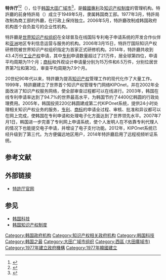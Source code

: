 {{noteTA
|1=zh-hans:信息; zh-hant:資訊;
}}
{{Infobox Government agency
|agency_name=特許廳
|nativename= {{lang|ko|특허청}}
|logo= Emblem of the Government of the Republic of Korea.svg
|logo_width= 150px
|logo_caption= 韓國政府部門識別標誌
|agency_type=[[智慧財產|智慧財產]]機關
|preceding1=特許局
|formed= 1977年3月12日
|jurisdiction= {{ROK}}
|headquarters= {{KOR}}[[大田廣域市|大田廣域市]][[西区_(大田广域市)|西區]]屯山洞920
| parent_agency = [[產業通商資源部|產業通商資源部]]
|chief1= 金龍來
|chief1_title= 廳长
|chief2= 金容善 
|chief2_title= 次長
|child1_agency= 
|website= [http://www.kipo.go.kr 特許廳官网]
}}
'''特许厅'''<ref>{{cite web|url=https://cn.yna.co.kr/view/ACK20190328001400881|title=韩专利机构在港设知识产权中心维护韩企权利|date=2019-03-28|accessdate=2022-04-09|publisher=[[韓國聯合通訊社|韩联社]]}}</ref><ref>{{cite web|url=https://www.cnipa.gov.cn/art/2020/7/16/art_2110_150412.html|title=国家知识产权局 五局介绍 韩国特许厅|publisher=[[國家知識產權局|國家知識產權局]]|date=2020-07-16|accessdate=2022-04-09}}</ref>（{{kor|諺=특허청|漢=特許廳|羅=Teukheo-cheong|f=y}}），位于[[韩国|韩国]][[大田广域市|大田广域市]]<ref>{{cite web |url=http://www.kipo.go.kr/kpo/user.tdf?a=user.english.html.HtmlApp&c=20500&catmenu=ek01_08_01 |title= Contact us |publisher=Korean Intellectual Property Office |accessdate=2015-09-08 |language=en}}</ref>，是[[韓國|韓國]][[專利|專利]]及[[韩国知识产权制度|知识产权制度]]的管理机构。特許廳的前身特許局（{{lang|ko|특허국}}）成立于1949年5月，隶属韩国商工部。1977年3月，特許局改制為商工部的外廳，在行政上保持独立。2006年5月，特許廳改制成韩国政府机构首个自负盈亏的企业性机构{{r|模式|history|page=208}}。

特許廳是[[世界知识产权组织|世界知识产权组织]]在全球普及在线国际专利电子申请系统的开发合作伙伴和[[亚洲|亚洲]]地区专利信息运营与服务的机构。2006年3月15日，特許厅国际知识产权研修院被世界知识产权组织指定为首家正式研修机构{{r|patent}}。2014年，特許廳共收到43.4万份[[工业产权|工业产权]]申请，其中[[专利|专利]]申请数量超过了21万件，居全球第四位，申请平均周期为11个月；[[商标|商标]]和外观设计申请量分别为15万件和6.5万件，分别位居世界第7位和第3位，审查平均周期为7.9个月{{r|报告}}。

20世纪90年代以来，特許廳为提高[[知识产权|知识产权]]管理工作的现代化作了大量工作。1999年，特許廳建立了世界首个知识产权管理专门网络KIPOnet，并在2002年全面改进了知识产权服务网络，使全部审查过程都可以在线进行。2003年，韩国在线专利申请率达到了94.7%的世界最高水平，为韩国节约了4400亿韩圆的行政处理费用。2005年，韩国投资220亿韩圆建成第二代KIPOnet系统，提供24小时处理相关知识产权业务的服务，[[专利|专利]]、[[商标|商标]]的申请全过程、审核、批准和异议都可以在网上完成，使韩国在专利申请和处理电子化方面达到了世界领先水平。2007年7月1日，韩国进一步完善了专利网上申请系统，使个人发明人在不依靠专利代理人的情况下也能提交电子申请，并增设了电子支付功能{{r|模式|history|page=212}}。2012年，KIPOnet系统已经升级到了第三代{{r| history}}。为方便偏远地区用户，2014年特許廳启用了远程视频听证系统{{r|报告}}。

==参考文献==
{{Reflist|refs=
<ref name="模式">{{cite book |author=李东华著 |coauthors= |title=《韩国科技发展模式与经验—从引进到创新的跨越》 |year=2009年11月 |publisher=社会科学文献出版社 |location=北京|isbn=7-107-18312-5 }}</ref>
<ref name=history>{{cite web |url=http://www.kipo.go.kr/kpo/user.tdf?a=user.english.html.HtmlApp&c=10200&catmenu=ek01_02_01 |title=KIPO's History  |publisher=特許厅官网 |accessdate=2015-08-27 |language=en}}</ref>
<ref name="报告">{{cite web |url=http://www.cnips.org/baogao/detail.asp?id=447 |title=韩国知识产权局2014年审查和审理工作报告以及2015年计划 |publisher=中国保护知识产权网 |date=2015-02-06 |deadurl=yes |archiveurl=https://web.archive.org/web/20170709134538/http://www.cnips.org/baogao/detail.asp?id=447 |archivedate=2017-07-09 }}</ref>
<ref  name=patent>{{cite web |url=http://www.cutech.edu.cn/cn/zscq/webinfo/2007/07/1183012249977130.htm |title=韩国的专利战略及其启示 |publisher=教育部科技发展中心 |date=2007-07-05 |access-date=2015-09-09 |archive-url=https://web.archive.org/web/20160304201545/http://www.cutech.edu.cn/cn/zscq/webinfo/2007/07/1183012249977130.htm |archive-date=2016-03-04 |dead-url=yes }}</ref>
}}

== 外部链接 ==
* [http://www.kipo.go.kr 特許厅官网] {{Wayback|url=http://www.kipo.go.kr/ |date=20110208162936 }}

== 参见 ==
{{Portal box|大韩民国}}
* [[韩国科技|韩国科技]]
* [[韩国知识产权制度|韩国知识产权制度]]

{{韩国中央行政机关}}
{{韩国主题}}

[[Category:韩国政府机构|Category:韩国政府机构]]
[[Category:知识产权相关政府机构|Category:知识产权相关政府机构]]
[[Category:韩国科技|Category:韩国科技]]
[[Category:韩国之最|Category:韩国之最]]
[[Category:大田广域市组织|Category:大田广域市组织]]
[[Category:西區_(大田廣域市)|Category:西區 (大田廣域市)]]
[[Category:1977年建立政府機構|Category:1977年建立政府機構]]
[[Category:1977年韓國建立|Category:1977年韓國建立]]